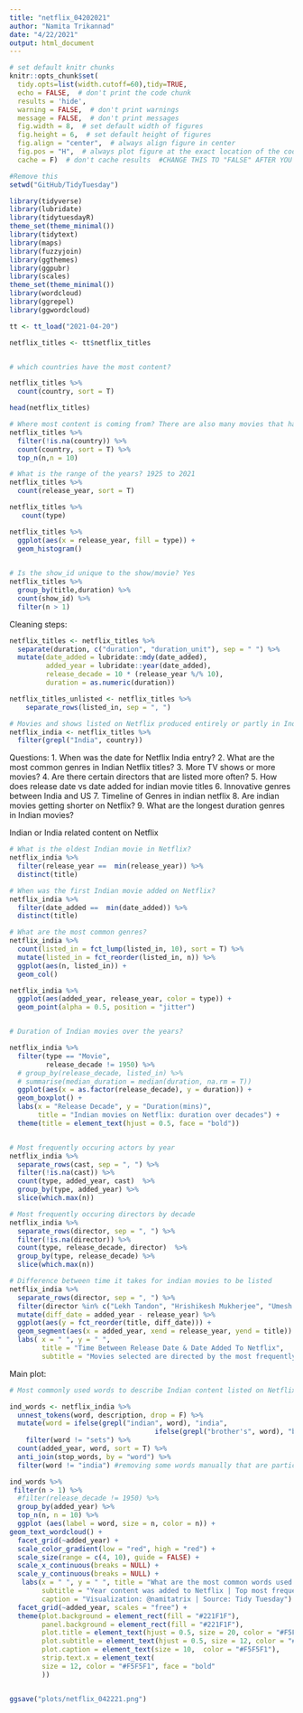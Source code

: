 ```yaml
---
title: "netflix_04202021"
author: "Namita Trikannad"
date: "4/22/2021"
output: html_document
---
```


```r
# set default knitr chunks
knitr::opts_chunk$set(
  tidy.opts=list(width.cutoff=60),tidy=TRUE,
  echo = FALSE,  # don't print the code chunk
  results = 'hide',
  warning = FALSE,  # don't print warnings
  message = FALSE,  # don't print messages
  fig.width = 8,  # set default width of figures
  fig.height = 6,  # set default height of figures
  fig.align = "center",  # always align figure in center
  fig.pos = "H",  # always plot figure at the exact location of the code chunk
  cache = F)  # don't cache results  #CHANGE THIS TO "FALSE" AFTER YOU'RE DONE !!

#Remove this 
setwd("GitHub/TidyTuesday")
```


```r
library(tidyverse)
library(lubridate)
library(tidytuesdayR)
theme_set(theme_minimal())
library(tidytext)
library(maps)
library(fuzzyjoin)
library(ggthemes)
library(ggpubr)
library(scales)
theme_set(theme_minimal())
library(wordcloud)
library(ggrepel)
library(ggwordcloud)
```

```r
tt <- tt_load("2021-04-20")

netflix_titles <- tt$netflix_titles


# which countries have the most content?

netflix_titles %>% 
  count(country, sort = T) 
```

```r
head(netflix_titles) 

# Where most content is coming from? There are also many movies that have multiple countries associated with them 
netflix_titles %>% 
  filter(!is.na(country)) %>% 
  count(country, sort = T) %>% 
  top_n(n,n = 10)

# What is the range of the years? 1925 to 2021 
netflix_titles %>% 
  count(release_year, sort = T)

netflix_titles %>% 
   count(type)

netflix_titles %>% 
  ggplot(aes(x = release_year, fill = type)) +
  geom_histogram()
 

# Is the show_id unique to the show/movie? Yes 
netflix_titles %>% 
  group_by(title,duration) %>%
  count(show_id) %>% 
  filter(n > 1)
```

Cleaning steps: 
```r
netflix_titles <- netflix_titles %>% 
  separate(duration, c("duration", "duration_unit"), sep = " ") %>% 
  mutate(date_added = lubridate::mdy(date_added),
         added_year = lubridate::year(date_added),
         release_decade = 10 * (release_year %/% 10),
         duration = as.numeric(duration)) 

netflix_titles_unlisted <- netflix_titles %>% 
    separate_rows(listed_in, sep = ", ") 

# Movies and shows listed on Netflix produced entirely or partly in India 
netflix_india <- netflix_titles %>%
  filter(grepl("India", country)) 
```

Questions:
1. When was the date for Netflix India entry? 
2. What are the most common genres in Indian Netflix titles?
3. More TV shows or more movies? 
4. Are there certain directors that are listed more often?
5. How does release date vs date added for indian movie titles
6. Innovative genres between India and US 
7. Timeline of Genres in indian netflix
8. Are indian movies getting shorter on Netflix?
9. What are the longest duration genres in Indian movies?

Indian or India related content on Netflix
```r
# What is the oldest Indian movie in Netflix? 
netflix_india %>% 
  filter(release_year ==  min(release_year)) %>% 
  distinct(title)

# When was the first Indian movie added on Netflix?
netflix_india %>% 
  filter(date_added ==  min(date_added)) %>% 
  distinct(title)

# What are the most common genres? 
netflix_india %>% 
  count(listed_in = fct_lump(listed_in, 10), sort = T) %>%
  mutate(listed_in = fct_reorder(listed_in, n)) %>%
  ggplot(aes(n, listed_in)) +
  geom_col()

netflix_india %>% 
  ggplot(aes(added_year, release_year, color = type)) +
  geom_point(alpha = 0.5, position = "jitter")


# Duration of Indian movies over the years?

netflix_india %>% 
  filter(type == "Movie",
         release_decade != 1950) %>% 
  # group_by(release_decade, listed_in) %>% 
  # summarise(median_duration = median(duration, na.rm = T)) 
  ggplot(aes(x = as.factor(release_decade), y = duration)) +
  geom_boxplot() +
  labs(x = "Release Decade", y = "Duration(mins)", 
       title = "Indian movies on Netflix: duration over decades") +
  theme(title = element_text(hjust = 0.5, face = "bold"))


# Most frequently occuring actors by year 
netflix_india %>% 
  separate_rows(cast, sep = ", ") %>% 
  filter(!is.na(cast)) %>% 
  count(type, added_year, cast)  %>%
  group_by(type, added_year) %>%
  slice(which.max(n))

# Most frequently occuring directors by decade
netflix_india %>% 
  separate_rows(director, sep = ", ") %>% 
  filter(!is.na(director)) %>% 
  count(type, release_decade, director)  %>%
  group_by(type, release_decade) %>%
  slice(which.max(n))

# Difference between time it takes for indian movies to be listed 
netflix_india %>% 
  separate_rows(director, sep = ", ") %>%
  filter(director %in% c("Lekh Tandon", "Hrishikesh Mukherjee", "Umesh Mehra", "Ashutosh Gowariker", "Dibakar Banerjee", "Anurag Kashyap")) %>%
  mutate(diff_date = added_year - release_year) %>% 
  ggplot(aes(y = fct_reorder(title, diff_date))) +
  geom_segment(aes(x = added_year, xend = release_year, yend = title)) +
  labs( x = " ", y = " ", 
        title = "Time Between Release Date & Date Added To Netflix",
        subtitle = "Movies selected are directed by the most frequently listed directors of the decade")
```

Main plot: 
```r
# Most commonly used words to describe Indian content listed on Netflix over the years they were added/release decade 

ind_words <- netflix_india %>% 
  unnest_tokens(word, description, drop = F) %>% 
  mutate(word = ifelse(grepl("indian", word), "india", 
                                    ifelse(grepl("brother's", word), "brother", word))) %>% 
    filter(word != "sets") %>%
  count(added_year, word, sort = T) %>%
  anti_join(stop_words, by = "word") %>% 
  filter(word != "india") #removing some words manually that are particularly descriptors

ind_words %>%  
 filter(n > 1) %>%
  #filter(release_decade != 1950) %>%
  group_by(added_year) %>% 
  top_n(n, n = 10) %>% 
  ggplot (aes(label = word, size = n, color = n)) +
geom_text_wordcloud() +
  facet_grid(~added_year) +
  scale_color_gradient(low = "red", high = "red") +
  scale_size(range = c(4, 10), guide = FALSE) +
  scale_x_continuous(breaks = NULL) +
  scale_y_continuous(breaks = NULL) +
   labs(x = " ", y = " ", title = "What are the most common words used to describe Indian content on Netflix?", 
        subtitle = "Year content was added to Netflix | Top most frequent words in descriptions \n",
        caption = "Visualization: @namitatrix | Source: Tidy Tuesday") +
  facet_grid(~added_year, scales = "free") +
  theme(plot.background = element_rect(fill = "#221F1F"),
        panel.background = element_rect(fill = "#221F1F"),
        plot.title = element_text(hjust = 0.5, size = 20, color = "#F5F5F1"),
        plot.subtitle = element_text(hjust = 0.5, size = 12, color = "#F5F5F1"),
        plot.caption = element_text(size = 10,  color = "#F5F5F1"),
        strip.text.x = element_text(
        size = 12, color = "#F5F5F1", face = "bold"
        ))


ggsave("plots/netflix_042221.png")

```


